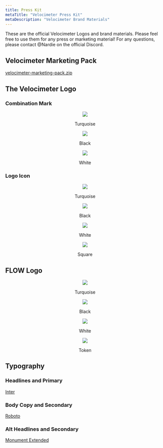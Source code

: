 ```yaml
---
title: Press Kit
metaTitle: "Velocimeter Press Kit"
metaDescription: "Velocimeter Brand Materials"
---
```


These are the official Velocimeter Logos and brand materials. Please feel free to use them for any press or marketing material! For any questions, please contact @Nardie on the official Discord.

## Velocimeter Marketing Pack

[velocimeter-marketing-pack.zip](https://github.com/strikeanerve/velocimeter-assets/releases/download/v1.0.0/velocimeter-marketing-pack.zip)

## The Velocimeter Logo

### Combination Mark

<p align="center">
  <img src="https://user-images.githubusercontent.com/4340952/217877622-17e92d8c-96b2-498b-8580-6c9d49db1456.png" />
</p>
<p align="center">Turquoise</p>

<p align="center">
  <img src="https://user-images.githubusercontent.com/4340952/217877623-79c11d0f-1c1c-4644-8ff4-9a0e442716ce.png" />
</p>
<p align="center">Black</p>

<p align="center">
  <img src="https://user-images.githubusercontent.com/4340952/217877624-fcacb3ca-51dd-440b-a54b-1adcb0500a2a.png" />
</p>
<p align="center">White</p>

### Logo Icon

<p align="center">
  <img src="https://user-images.githubusercontent.com/4340952/217877607-a1debf6e-66a6-4b9c-928a-2f400464b0a8.png" />
</p>
<p align="center">Turquoise</p>

<p align="center">
  <img src="https://user-images.githubusercontent.com/4340952/217877612-b964189c-1314-4965-b94e-8f5f44d42144.png" />
</p>
<p align="center">Black</p>

<p align="center">
  <img src="https://user-images.githubusercontent.com/4340952/217877619-f7b18147-abd9-4e59-8143-97024cac5228.png" />
</p>
<p align="center">White</p>

<p align="center">
  <img src="https://user-images.githubusercontent.com/4340952/217877617-3c58b94d-4880-4b94-9769-bf151f1424cb.png" />
</p>
<p align="center">Square</p>

## FLOW Logo

<p align="center">
  <img src="https://user-images.githubusercontent.com/4340952/217877549-9b9aaff1-1f57-42a7-bb44-0740138ffdbc.png" />
</p>
<p align="center">Turquoise</p>

<p align="center">
  <img src="https://user-images.githubusercontent.com/4340952/217877596-f68f36b8-a095-41b8-9594-8eeecca86e43.png" />
</p>
<p align="center">Black</p>

<p align="center">
  <img src="https://user-images.githubusercontent.com/4340952/217877601-b1f23f4b-e717-4a67-8cde-57f2ab118a44.png" />
</p>
<p align="center">White</p>

<p align="center">
  <img src="https://user-images.githubusercontent.com/4340952/217877604-ef960d23-83d7-4259-8447-30046a1212b8.png" />
</p>
<p align="center">Token</p>

## Typography

### Headlines and Primary

[Inter](https://fonts.google.com/specimen/Inter)

### Body Copy and Secondary

[Roboto](https://fonts.google.com/specimen/Roboto)

### Alt Headlines and Secondary

[Monument Extended](https://github.com/strikeanerve/velocimeter-assets/files/11202249/monument-extended.zip)
